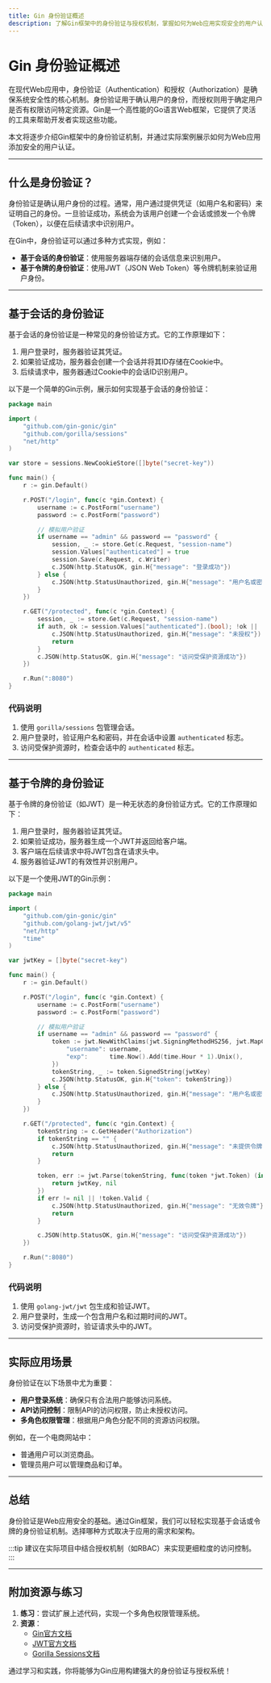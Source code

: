 ```yaml
---
title: Gin 身份验证概述
description: 了解Gin框架中的身份验证与授权机制，掌握如何为Web应用实现安全的用户认证。
---
```


# Gin 身份验证概述

在现代Web应用中，身份验证（Authentication）和授权（Authorization）是确保系统安全性的核心机制。身份验证用于确认用户的身份，而授权则用于确定用户是否有权限访问特定资源。Gin是一个高性能的Go语言Web框架，它提供了灵活的工具来帮助开发者实现这些功能。

本文将逐步介绍Gin框架中的身份验证机制，并通过实际案例展示如何为Web应用添加安全的用户认证。

---

## 什么是身份验证？

身份验证是确认用户身份的过程。通常，用户通过提供凭证（如用户名和密码）来证明自己的身份。一旦验证成功，系统会为该用户创建一个会话或颁发一个令牌（Token），以便在后续请求中识别用户。

在Gin中，身份验证可以通过多种方式实现，例如：
- **基于会话的身份验证**：使用服务器端存储的会话信息来识别用户。
- **基于令牌的身份验证**：使用JWT（JSON Web Token）等令牌机制来验证用户身份。

---

## 基于会话的身份验证

基于会话的身份验证是一种常见的身份验证方式。它的工作原理如下：
1. 用户登录时，服务器验证其凭证。
2. 如果验证成功，服务器会创建一个会话并将其ID存储在Cookie中。
3. 后续请求中，服务器通过Cookie中的会话ID识别用户。

以下是一个简单的Gin示例，展示如何实现基于会话的身份验证：

```go
package main

import (
    "github.com/gin-gonic/gin"
    "github.com/gorilla/sessions"
    "net/http"
)

var store = sessions.NewCookieStore([]byte("secret-key"))

func main() {
    r := gin.Default()

    r.POST("/login", func(c *gin.Context) {
        username := c.PostForm("username")
        password := c.PostForm("password")

        // 模拟用户验证
        if username == "admin" && password == "password" {
            session, _ := store.Get(c.Request, "session-name")
            session.Values["authenticated"] = true
            session.Save(c.Request, c.Writer)
            c.JSON(http.StatusOK, gin.H{"message": "登录成功"})
        } else {
            c.JSON(http.StatusUnauthorized, gin.H{"message": "用户名或密码错误"})
        }
    })

    r.GET("/protected", func(c *gin.Context) {
        session, _ := store.Get(c.Request, "session-name")
        if auth, ok := session.Values["authenticated"].(bool); !ok || !auth {
            c.JSON(http.StatusUnauthorized, gin.H{"message": "未授权"})
            return
        }
        c.JSON(http.StatusOK, gin.H{"message": "访问受保护资源成功"})
    })

    r.Run(":8080")
}
```

### 代码说明
1. 使用 `gorilla/sessions` 包管理会话。
2. 用户登录时，验证用户名和密码，并在会话中设置 `authenticated` 标志。
3. 访问受保护资源时，检查会话中的 `authenticated` 标志。

---

## 基于令牌的身份验证

基于令牌的身份验证（如JWT）是一种无状态的身份验证方式。它的工作原理如下：
1. 用户登录时，服务器验证其凭证。
2. 如果验证成功，服务器生成一个JWT并返回给客户端。
3. 客户端在后续请求中将JWT包含在请求头中。
4. 服务器验证JWT的有效性并识别用户。

以下是一个使用JWT的Gin示例：

```go
package main

import (
    "github.com/gin-gonic/gin"
    "github.com/golang-jwt/jwt/v5"
    "net/http"
    "time"
)

var jwtKey = []byte("secret-key")

func main() {
    r := gin.Default()

    r.POST("/login", func(c *gin.Context) {
        username := c.PostForm("username")
        password := c.PostForm("password")

        // 模拟用户验证
        if username == "admin" && password == "password" {
            token := jwt.NewWithClaims(jwt.SigningMethodHS256, jwt.MapClaims{
                "username": username,
                "exp":      time.Now().Add(time.Hour * 1).Unix(),
            })
            tokenString, _ := token.SignedString(jwtKey)
            c.JSON(http.StatusOK, gin.H{"token": tokenString})
        } else {
            c.JSON(http.StatusUnauthorized, gin.H{"message": "用户名或密码错误"})
        }
    })

    r.GET("/protected", func(c *gin.Context) {
        tokenString := c.GetHeader("Authorization")
        if tokenString == "" {
            c.JSON(http.StatusUnauthorized, gin.H{"message": "未提供令牌"})
            return
        }

        token, err := jwt.Parse(tokenString, func(token *jwt.Token) (interface{}, error) {
            return jwtKey, nil
        })
        if err != nil || !token.Valid {
            c.JSON(http.StatusUnauthorized, gin.H{"message": "无效令牌"})
            return
        }

        c.JSON(http.StatusOK, gin.H{"message": "访问受保护资源成功"})
    })

    r.Run(":8080")
}
```

### 代码说明
1. 使用 `golang-jwt/jwt` 包生成和验证JWT。
2. 用户登录时，生成一个包含用户名和过期时间的JWT。
3. 访问受保护资源时，验证请求头中的JWT。

---

## 实际应用场景

身份验证在以下场景中尤为重要：
- **用户登录系统**：确保只有合法用户能够访问系统。
- **API访问控制**：限制API的访问权限，防止未授权访问。
- **多角色权限管理**：根据用户角色分配不同的资源访问权限。

例如，在一个电商网站中：
- 普通用户可以浏览商品。
- 管理员用户可以管理商品和订单。

---

## 总结

身份验证是Web应用安全的基础。通过Gin框架，我们可以轻松实现基于会话或令牌的身份验证机制。选择哪种方式取决于应用的需求和架构。

:::tip
建议在实际项目中结合授权机制（如RBAC）来实现更细粒度的访问控制。
:::

---

## 附加资源与练习

1. **练习**：尝试扩展上述代码，实现一个多角色权限管理系统。
2. **资源**：
   - [Gin官方文档](https://gin-gonic.com/docs/)
   - [JWT官方文档](https://jwt.io/)
   - [Gorilla Sessions文档](https://github.com/gorilla/sessions)

通过学习和实践，你将能够为Gin应用构建强大的身份验证与授权系统！